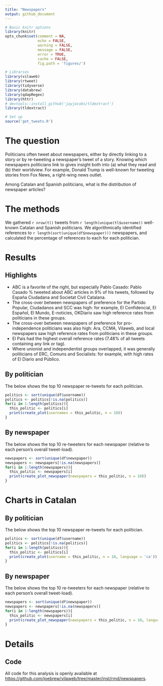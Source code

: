 ```yaml
---
title: "Newspapers"
output: github_document
---
```





```r
# Basic knitr options
library(knitr)
opts_chunk$set(comment = NA, 
               echo = FALSE, 
               warning = FALSE, 
               message = FALSE, 
               error = TRUE, 
               cache = FALSE,
               fig.path = 'figures/')
```


```r
# Libraries
library(vilaweb)
library(rtweet)
library(tidyverse)
library(databrew)
library(qdapRegex)
library(httr)
# devtools::install_github('jayjacobs/tldextract')
library(tldextract)
```

```r
# Set up
source('get_tweets.R')
```


# The question

Politicians often tweet about newspapers, either by directly linking to a story or by re-tweeting a newspaper's tweet of a story. Knowing which newspapers politicians link to gives insight both into (a) what they read and (b) their worldview. For example, Donald Trump is well-known for tweeting stories from Fox News, a right-wing news outlet. 

Among Catalan and Spanish politicians, what is the distribution of newspaper articles?

# The methods

We gathered `r nrow(tl)` tweets from `r length(unique(tl$username))` well-known Catalan and Spanish politicians. We algorithmically identified references to `r length(sort(unique(df$newspaper)))` newspapers, and calculated the percentage of references to each for each politician. 


# Results

## Highlights

- ABC is a favorite of the right, but especially Pablo Casado: Pablo Casado % tweeted about ABC articles in 9% of his tweets, followed by España Ciudadana and Societat Civil Catalana.
- The cross-over between newspapers of preference for the Partido Popular, Ciudadanos and SCC was high: for example, El Confidencial, El Español, El Mundo, E-noticies, OKDiario saw high reference rates from politicians in these groups. 
- The cross-over between newspapers of preference for pro-independence politicians was also high: Ara, CCMA, Vilaweb, and local newspapers saw high reference rates from politicians in these groups.
- El País had the highest overall reference rates (7.48% of all tweets containing any link or tag). 
- Where unionist and independentist groups overlapped, it was generally politicians of ERC, Comuns and Socialists: for example, with high rates of El Diario and Público.


## By politician

The below shows the top 10 newspaper re-tweets for each politician.


```r
politics <- sort(unique(df$username))
politics <- politics[!is.na(politics)]
for(i in 1:length(politics)){
  this_politic <- politics[i]
  print(create_plot(usernames = this_politic, n = 10))
}
```

## By newspaper

The below shows the top 10 re-tweeters for each newspaper (relative to each person's overall tweet-load).

```r
newspapers <- sort(unique(df$newspaper))
newspapers <- newspapers[!is.na(newspapers)]
for(i in 1:length(newspapers)){
  this_politic <- newspapers[i]
  print(create_plot_newspaper(newspapers = this_politic, n = 10))
}
```

# Charts in Catalan


## By politician

The below shows the top 10 newspaper re-tweets for each politician.


```r
politics <- sort(unique(df$username))
politics <- politics[!is.na(politics)]
for(i in 1:length(politics)){
  this_politic <- politics[i]
  print(create_plot(username = this_politic, n = 10, language = 'ca'))
}
```

## By newspaper

The below shows the top 10 re-tweeters for each newspaper (relative to each person's overall tweet-load).

```r
newspapers <- sort(unique(df$newspaper))
newspapers <- newspapers[!is.na(newspapers)]
for(i in 1:length(newspapers)){
  this_politic <- newspapers[i]
  print(create_plot_newspaper(newspapers = this_politic, n = 10, language = 'ca'))
}
```




# Details

## Code

All code for this analysis is openly available at [https://github.com/joebrew/vilaweb/tree/master/inst/rmd/newspapers](https://github.com/joebrew/vilaweb/tree/master/inst/rmd/newspapers).

